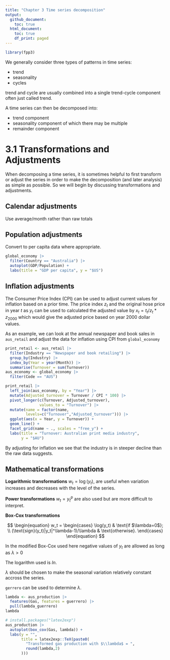 ```yaml
---
title: "Chapter 3 Time series decomposition"
output:
  github_document:
    toc: true
  html_document:
    toc: true
    df_print: paged
---
```


```r
library(fpp3)
```

We generally consider three types of patterns in time series:

- trend
- seasonality
- cycles

trend and cycle are usually combined into a single trend-cycle component often just called trend.

A time series can then be decomposed into:

- trend component
- seasonality component of which there may be multiple
- remainder component

# 3.1 Transformations and Adjustments

When decomposing a time series, it is sometimes helpful to first transform or adjust the series in order to make the decomposition (and later analysis) as simple as possible. So we will begin by discussing transformations and adjustments.

## Calendar adjustments

Use average/month rather than raw totals

## Population adjustments

Convert to per capita data where appropriate.

```r
global_economy |>
  filter(Country == "Australia") |>
  autoplot(GDP/Population) +
  labs(title = "GDP per capita", y = "$US")
```

## Inflation adjustments

The Consumer Price Index (CPI) can be used to adjust current values for inflation based on a prior time. The price index $z_t$ and the original hose price in year $t$ as $y_t$ can be used to calculated the adjusted value by $x_t=t_t/z_t*z_{2000}$ which would give the adjusted price based on year 2000 dollar values.

As an example, we can look at the annual newspaper and book sales in `aus_retail` and adjust the data for inflation using CPI from `global_economy`


```r
print_retail <- aus_retail |>
  filter(Industry == "Newspaper and book retailing") |>
  group_by(Industry) |>
  index_by(Year = year(Month)) |>
  summarise(Turnover = sum(Turnover))
aus_economy <- global_economy |>
  filter(Code == "AUS")
```

```r
print_retail |>
  left_join(aus_economy, by = "Year") |>
  mutate(Adjusted_turnover = Turnover / CPI * 100) |>
  pivot_longer(c(Turnover, Adjusted_turnover),
               values_to = "Turnover") |>
  mutate(name = factor(name,
         levels=c("Turnover","Adjusted_turnover"))) |>
  ggplot(aes(x = Year, y = Turnover)) +
  geom_line() +
  facet_grid(name ~ ., scales = "free_y") +
  labs(title = "Turnover: Australian print media industry",
       y = "$AU")
```

By adjusting for inflation we see that the industry is in steeper decline than the raw data suggests.

## Mathematical transformations

**Logarithmic transformations** $w_t=\log({y_t})$, are useful when variation increases and decreases with the level of the series.

**Power transformations** $w_t=y_t^p$ are also used but are more difficult to interpret.

**Box-Cox transformations**

$$
\begin{equation}
  w_t  =
    \begin{cases}
      \log(y_t) & \text{if $\lambda=0$};  \\
      (\text{sign}(y_t)|y_t|^\lambda-1)/\lambda & \text{otherwise}.
    \end{cases}
\end{equation}
$$

In the modified Box-Cox used here negative values of $y_t$ are allowed as long as $\lambda>0$ 

The logarithm used is $ln$.

$\lambda$ should be chosen to make the seasonal variation relatively constant accross the series.

`gerrero` can be used to determine $\lambda$.

```r
lambda <- aus_production |>
  features(Gas, features = guerrero) |>
  pull(lambda_guerrero)
lambda
```
```r
# install.packages("latex2exp")
aus_production |>
  autoplot(box_cox(Gas, lambda)) +
  labs(y = "",
       title = latex2exp::TeX(paste0(
         "Transformed gas production with $\\lambda$ = ",
         round(lambda,2)
       )))
```




